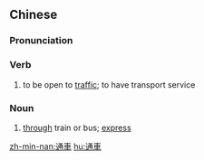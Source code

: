 {{also|通车}}
==Chinese==
{{zh-forms|s=通车}}

===Pronunciation===
{{zh-pron
|m=tōngchē
|c=tung1 ce1
|mn=thong-chhia
|cat=v,n
}}

===Verb===
{{zh-verb}}

# to be open to [[traffic]]; to have transport service

===Noun===
{{zh-noun}}

# [[through]] train or bus; [[express]]

{{zh-cat|Transport}}

[[zh-min-nan:通車]]
[[hu:通車]]